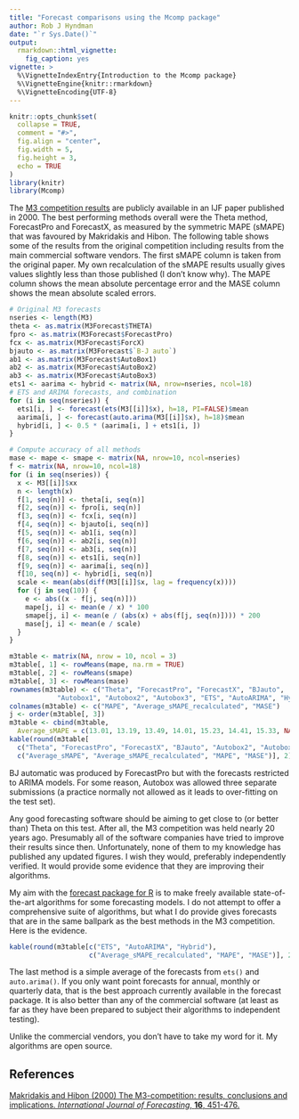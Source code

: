 ```yaml
---
title: "Forecast comparisons using the Mcomp package"
author: Rob J Hyndman
date: "`r Sys.Date()`"
output:
  rmarkdown::html_vignette:
    fig_caption: yes
vignette: >
  %\VignetteIndexEntry{Introduction to the Mcomp package}
  %\VignetteEngine{knitr::rmarkdown}
  %\VignetteEncoding{UTF-8}
---
```


```r
knitr::opts_chunk$set(
  collapse = TRUE,
  comment = "#>",
  fig.align = "center",
  fig.width = 5,
  fig.height = 3,
  echo = TRUE
)
library(knitr)
library(Mcomp)
```

The [M3 competition results](https://doi.org/10.1016/S0169-2070(00)00057-1) are publicly available in an IJF paper published in 2000. The best performing methods overall were the Theta method, ForecastPro and ForecastX, as measured by the symmetric MAPE (sMAPE) that was favoured by Makridakis and Hibon. The following table shows some of the results from the original competition including results from the main commercial software vendors. The first sMAPE column is taken from the original paper. My own recalculation of the sMAPE results usually gives values slightly less than those published (I don’t know why). The MAPE column shows the mean absolute percentage error and the MASE column shows the mean absolute scaled errors.

```r
# Original M3 forecasts
nseries <- length(M3)
theta <- as.matrix(M3Forecast$THETA)
fpro <- as.matrix(M3Forecast$ForecastPro)
fcx <- as.matrix(M3Forecast$ForcX)
bjauto <- as.matrix(M3Forecast$`B-J auto`)
ab1 <- as.matrix(M3Forecast$AutoBox1)
ab2 <- as.matrix(M3Forecast$AutoBox2)
ab3 <- as.matrix(M3Forecast$AutoBox3)
ets1 <- aarima <- hybrid <- matrix(NA, nrow=nseries, ncol=18)
# ETS and ARIMA forecasts, and combination
for (i in seq(nseries)) {
  ets1[i, ] <- forecast(ets(M3[[i]]$x), h=18, PI=FALSE)$mean
  aarima[i, ] <- forecast(auto.arima(M3[[i]]$x), h=18)$mean
  hybrid[i, ] <- 0.5 * (aarima[i, ] + ets1[i, ])
}
```

```r
# Compute accuracy of all methods
mase <- mape <- smape <- matrix(NA, nrow=10, ncol=nseries)
f <- matrix(NA, nrow=10, ncol=18)
for (i in seq(nseries)) {
  x <- M3[[i]]$xx
  n <- length(x)
  f[1, seq(n)] <- theta[i, seq(n)]
  f[2, seq(n)] <- fpro[i, seq(n)]
  f[3, seq(n)] <- fcx[i, seq(n)]
  f[4, seq(n)] <- bjauto[i, seq(n)]
  f[5, seq(n)] <- ab1[i, seq(n)]
  f[6, seq(n)] <- ab2[i, seq(n)]
  f[7, seq(n)] <- ab3[i, seq(n)]
  f[8, seq(n)] <- ets1[i, seq(n)]
  f[9, seq(n)] <- aarima[i, seq(n)]
  f[10, seq(n)] <- hybrid[i, seq(n)]
  scale <- mean(abs(diff(M3[[i]]$x, lag = frequency(x))))
  for (j in seq(10)) {
    e <- abs((x - f[j, seq(n)]))
    mape[j, i] <- mean(e / x) * 100
    smape[j, i] <- mean(e / (abs(x) + abs(f[j, seq(n)]))) * 200
    mase[j, i] <- mean(e / scale)
  }
}
```
```r
m3table <- matrix(NA, nrow = 10, ncol = 3)
m3table[, 1] <- rowMeans(mape, na.rm = TRUE)
m3table[, 2] <- rowMeans(smape)
m3table[, 3] <- rowMeans(mase)
rownames(m3table) <- c("Theta", "ForecastPro", "ForecastX", "BJauto",
            "Autobox1", "Autobox2", "Autobox3", "ETS", "AutoARIMA", "Hybrid")
colnames(m3table) <- c("MAPE", "Average_sMAPE_recalculated", "MASE")
j <- order(m3table[, 3])
m3table <- cbind(m3table,
  Average_sMAPE = c(13.01, 13.19, 13.49, 14.01, 15.23, 14.41, 15.33, NA, NA, NA))
kable(round(m3table[
  c("Theta", "ForecastPro", "ForecastX", "BJauto", "Autobox2", "Autobox1", "Autobox3"),
  c("Average_sMAPE", "Average_sMAPE_recalculated", "MAPE", "MASE")], 2))
```

BJ automatic was produced by ForecastPro but with the forecasts restricted to ARIMA models. For some reason, Autobox was allowed three separate submissions (a practice normally not allowed as it leads to over-fitting on the test set).

Any good forecasting software should be aiming to get close to (or better than) Theta on this test. After all, the M3 competition was held nearly 20 years ago. Presumably all of the software companies have tried to improve their results since then. Unfortunately, none of them to my knowledge has published any updated figures. I wish they would, preferably independently verified. It would provide some evidence that they are improving their algorithms.

My aim with the [forecast package for R](https://pkg.robjhyndman.com/forecast/) is to make freely available state-of-the-art algorithms for some forecasting models. I do not attempt to offer a comprehensive suite of algorithms, but what I do provide gives forecasts that are in the same ballpark as the best methods in the M3 competition. Here is the evidence.

```r
kable(round(m3table[c("ETS", "AutoARIMA", "Hybrid"),
                    c("Average_sMAPE_recalculated", "MAPE", "MASE")], 2))
```

The last method is a simple average of the forecasts from `ets()` and `auto.arima()`. If you only want point forecasts for annual, monthly or quarterly data, that is the best approach currently available in the forecast package. It is also better than any of the commercial software (at least as far as they have been prepared to subject their algorithms to independent testing).

Unlike the commercial vendors, you don’t have to take my word for it. My algorithms are open source.

## References

[Makridakis and Hibon (2000) The M3-competition: results, conclusions and implications. *International Journal of Forecasting*, **16**, 451-476.](https://doi.org/10.1016/S0169-2070(00)00057-1)
